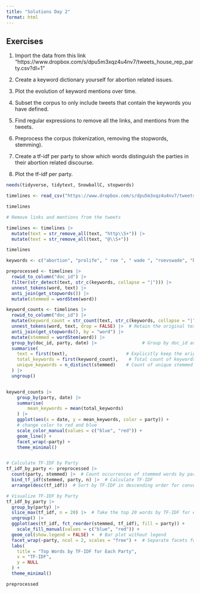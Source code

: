 ```yaml
---
title: "Solutions Day 2"
format: html
---
```


## Exercises

1. Import the data from this link "https://www.dropbox.com/s/dpu5m3xqz4u4nv7/tweets_house_rep_party.csv?dl=1"

2. Create a keyword dictionary yourself for abortion related issues.

3. Plot the evolution of keyword mentions over time. 

4. Subset the corpus to only include tweets that contain the keywords you have defined.

5. Find regular expressions to remove all the links, and mentions from the tweets.

6. Preprocess the corpus (tokenization, removing the stopwords, stemming).

7. Create a tf-idf per party to show which words distinguish the parties in their abortion related discourse.

8. Plot the tf-idf per party.


```r

needs(tidyverse, tidytext, SnowballC, stopwords)

timelines <- read_csv("https://www.dropbox.com/s/dpu5m3xqz4u4nv7/tweets_house_rep_party.csv?dl=1") |> filter(!is.na(party))

timelines
```
```r
# Remove links and mentions from the tweets

timelines <- timelines |> 
  mutate(text = str_remove_all(text, "http\\S+")) |> 
  mutate(text = str_remove_all(text, "@\\S+"))

timelines
```



```r
keywords <- c("abortion", "prolife", " roe ", " wade ", "roevswade", "baby", "fetus", "womb", "prochoice", "leak")

preprocessed <- timelines |> 
  rowid_to_column("doc_id") |> 
  filter(str_detect(text, str_c(keywords, collapse = "|"))) |> 
  unnest_tokens(word, text) |> 
  anti_join(get_stopwords()) |> 
  mutate(stemmed = wordStem(word))

keyword_counts <- timelines |> 
  rowid_to_column("doc_id") |> 
  mutate(keyword_count = str_count(text, str_c(keywords, collapse = "|"))) |> 
  unnest_tokens(word, text, drop = FALSE) |>  # Retain the original text column
  anti_join(get_stopwords(), by = "word") |> 
  mutate(stemmed = wordStem(word)) |> 
  group_by(doc_id, party, date) |>                 # Group by doc_id and party
  summarise(
    text = first(text),                      # Explicitly keep the original text
    total_keywords = first(keyword_count),    # Total count of keywords
    unique_keywords = n_distinct(stemmed)    # Count of unique stemmed keywords
  ) |> 
  ungroup()


keyword_counts |> 
    group_by(party, date) |>
    summarise(
        mean_keywords = mean(total_keywords)
    ) |>
    ggplot(aes(x = date, y = mean_keywords, color = party)) +
    # change color to red and blue
    scale_color_manual(values = c("blue", "red")) +
    geom_line() +
    facet_wrap(~party) +
    theme_minimal() 


# Calculate TF-IDF by Party
tf_idf_by_party <- preprocessed |> 
  count(party, stemmed) |>  # Count occurrences of stemmed words by party
  bind_tf_idf(stemmed, party, n) |>  # Calculate TF-IDF
  arrange(desc(tf_idf))  # Sort by TF-IDF in descending order for convenience

# Visualize TF-IDF by Party
tf_idf_by_party |> 
  group_by(party) |> 
  slice_max(tf_idf, n = 20) |>  # Take the top 20 words by TF-IDF for each party
  ungroup() |> 
  ggplot(aes(tf_idf, fct_reorder(stemmed, tf_idf), fill = party)) +
    scale_fill_manual(values = c("blue", "red")) +
  geom_col(show.legend = FALSE) +  # Bar plot without legend
  facet_wrap(~party, ncol = 2, scales = "free") +  # Separate facets for each party
  labs(
    title = "Top Words by TF-IDF for Each Party",
    x = "TF-IDF",
    y = NULL
  ) +
  theme_minimal()

```


```r
preprocessed
```
